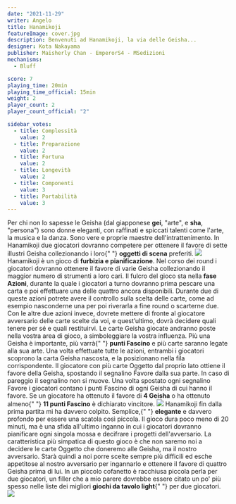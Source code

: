 ```yaml
---
date: "2021-11-29"
writer: Angelo
title: Hanamikoji
featureImage: cover.jpg
description: Benvenuti ad Hanamikoji, la via delle Geisha...
designer: Kota Nakayama
publisher: Maisherly Chan - EmperorS4 - MSedizioni
mechanisms:
  - Bluff

score: 7
playing_time: 20min
playing_time_official: 15min
weight: 2
player_count: 2
player_count_official: "2"

sidebar_votes:
  - title: Complessità
    value: 2
  - title: Preparazione
    value: 2
  - title: Fortuna
    value: 2
  - title: Longevità
    value: 2
  - title: Componenti
    value: 3
  - title: Portabilità
    value: 3
---
```


<Setting>
  Per chi non lo sapesse le Geisha (dal giapponese <strong>gei</strong>, "arte",
  e <strong>sha</strong>, "persona") sono donne eleganti, con raffinati e
  spiccati talenti come l'arte, la musica e la danza. Sono vere e proprie
  maestre dell'intrattenimento. In Hanamikoji due giocatori dovranno competere
  per ottenere il favore di sette illustri Geisha collezionando i loro{" "}
  <strong>oggetti di scena</strong> preferiti.
</Setting>

<img src="./game1.jpg" />

<Rules>
  Hanamikoji è un gioco di <strong>furbizia e pianificazione</strong>. Nel corso
  dei round i giocatori dovranno ottenere il favore di varie Geisha
  collezionando il maggior numero di strumenti a loro cari. Il fulcro del gioco
  sta nella <strong>fase Azioni</strong>, durante la quale i giocatori a turno
  dovranno prima pescare una carta e poi effettuare una delle quattro ancora
  disponibili. Durante due di queste azioni potrete avere il controllo sulla
  scelta delle carte, come ad esempio nasconderne una per poi riverarla a fine
  round o scarterne due. Con le altre due azioni invece, dovrete mettere di
  fronte al giocatore avversario delle carte scelte da voi, e quest’ultimo,
  dovrà decidere quali tenere per sé e quali restituirvi. Le carte Geisha
  giocate andranno poste nella vostra area di gioco, a simboleggiare la vostra
  influenza. Più una Geisha è importante, più varrà{" "}
  <strong>punti Fascino</strong> e più carte saranno legate alla sua arte. Una
  volta effettuate tutte le azioni, entrambi i giocatori scoprono la carta
  Geisha nascosta, e la posizionano nella fila corrispondente. Il giocatore con
  più carte Oggetto dal proprio lato ottiene il favore della Geisha, spostando
  il segnalino Favore dalla sua parte. In caso di pareggio il segnalino non si
  muove. Una volta spostato ogni segnalino Favore i giocatori contano i punti
  Fascino di ogni Geisha di cui hanno il favore. Se un giocatore ha ottenuto il
  favore di <strong>4 Geisha</strong> o ha ottenuto almeno{" "}
  <strong>11 punti Fascino</strong> è dichiarato vincitore.
</Rules>

<img src="./game2.jpg" />

<Feedback>
  Hanamikoji fin dalla prima partita mi ha davvero colpito. Semplice,{" "}
  <strong>elegante</strong> e davvero profondo per essere una scatola così
  piccola. Il gioco dura poco meno di 20 minuti, ma è una sfida all'ultimo
  inganno in cui i giocatori dovranno pianificare ogni singola mossa e decifrare
  i progetti dell'avversario. La caratteristica più simpatica di questo gioco è
  che non saremo noi a decidere le carte Oggetto che doneremo alle Geisha, ma il
  nostro avversario. Starà quindi a noi porre scelte sempre più difficili ed
  esche appetitose al nostro avversario per ingannarlo e ottenere il favore di
  quattro Geisha prima di lui. In un piccolo cofanetto è racchiusa piccola perla
  per due giocatori, un filler che a mio parere dovrebbe essere citato un po'
  più spesso nelle liste dei migliori <strong>giochi da tavolo light</strong>{" "}
  per due giocatori.
</Feedback>

<img src="./game3.jpg" />
